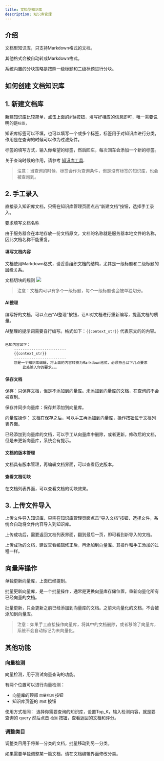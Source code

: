 ```yaml
---
title: 文档型知识库
description: 知识库管理
---
```

## 介绍
文档型知识库，只支持Markdown格式的文档。

其他格式会被自动转成Markdown格式。

系统内置的分块策略是按照一级标题和二级标题进行分块。

## 如何创建 文档知识库
## 1. 新建文档库
新建知识库比较简单，点击上面的`新建`按钮，填写好相应的信息即可，唯一需要说明的是`标签`，

知识库标签可以不填，也可以填写一个或多个标签，标签用于对知识库进行分类，作用是在查询的时候可以作为过滤条件。

标签的填写方式，输入你希望的标签，然后回车，每次回车会添加一个新的标签。

关于查询时候的作用，请参考 [知识库工具](/docs//docs/y-agent/work_flow/wf_nodes/df_tool_node).

> 注意：当查询的时候，标签会作为查询条件，但是没有标签的知识库，也会被查询到。

## 2. 手工录入



直接录入知识库文档，只需在知识库管理页面点击“新建文档”按钮，选择手工录入。

要求填写文档名称

由于服务器会在本地存放一份文档原文，文档的名称就是服务器本地文件的名称，因此文档名称不能重复。


#### 填写文档内容

文档使用Markdown格式，请妥善组织文档的结构，尤其是一级标题和二级标题的层级关系。

文档切块的规则
![](./imgs/doc-chunk.png)

> 注意：文档内可以有多个一级标题，每个一级标题也会被单独切分。



#### AI整理
编写好的文档，可以点击“AI整理”按钮，让AI对文档进行重新编写，提高文档的质量。

AI整理的提示词需要自行编写。格式如下：`{{context_str}}` 代表原文的的内容。
```python

已知内容如下：
    ------------------------
    {{context_str}}
    ------------------------
    您是一个知识库编辑，将上面的内容转换为Markdown格式，必须符合以下几点要求
        此处输入你的要求。。。
```




#### 保存文档
保存：只保存文档，但是不添加到向量库。未添加到向量库的文档，在查询的不会被查到。

保存并同步向量库：保存并添加到向量库。

向量库操作：
文档在保存之后，可以手工再添加到向量库，操作按钮位于文档列表界面。

已经添加到向量库的文档，可以手工从向量库中删除，或者更新。修改后的文档，但是未更新向量库，系统会有提示。


#### 文档的版本管理

文档具有版本管理，再编辑文档界面，可以查看历史版本。


#### 查看文档切块

在文档列表界面，可以查看文档的切块效果。

## 3. 上传文件导入

上传文件导入知识库，只需在知识库管理页面点击“导入文档”按钮，选择文件，系统会自动将文件内容导入到知识库。

上传成功后，需要返回文档列表界面，翻到最后一页，即可看到新导入的文档。

上传成功的文档，建议查看编辑修正后，再添加到向量库。其操作和手工添加的过程一样。

## 向量库操作

单独更新向量库，上面已经提到。

批量更新向量库，是一个批量操作，通常是更换向量库存储位置，重新向量化所有已经向量的文档。

批量更新，只会更新之前已经添加到向量库的文档。之前未向量化的文档，不会被添加到向量库。

> 注意：如果手工直接操作向量库，将其中的文档删除，或者移除了向量库，系统不会自动标记为未向量化。

## 其他功能
### 向量检测

向量检测，用于测试向量查询的功能。

有两个位置可以进行向量检测：

- 向量库的顶部 `向量检测` 按钮
- 知识库页签的 `测试` 按钮

使用方式相同：
选择你需要查询的知识库，设置Top_K，输入检测内容，就是要查询的 query 然后点击 `检测` 按钮，查看返回的文档和评分。

### 调整类目

调整类目用于将某一分类的文档，批量移动到另一分类。

如果需要单独调整某一篇文档，请在文档编辑界面修改分类。